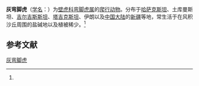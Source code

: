 {{Speciesbox
| name = 灰弯脚虎
| status = 
| status_system = 
| image = 
| genus = Cyrtodactylus
| species = russowi
| authority = (Strauch, 1887)<ref name='id4434'>{{cite web| url =http://www.bioinfo.cn/db05/BjdwSpecies.php?action=view&id=4434| title =灰弯脚虎| work =《中国动物物种编目数据库》| publisher =中国科学院微生物研究所| author =中国科学院动物研究所| accessdate =2009-04-11| deadurl =yes| archiveurl =https://web.archive.org/web/20160305083619/http://www.bioinfo.cn/db05/BjdwSpecies.php?action=view&id=4434| archivedate =2016-03-05}}</ref>
}}

'''灰弯脚虎'''（[[学名|学名]]：{{lang|la|''Cyrtodactylus russowi''}}）为[[壁虎科|壁虎科]][[弯脚虎属|弯脚虎属]]的[[爬行动物|爬行动物]]。分布于[[哈萨克斯坦|哈萨克斯坦]]、土库曼斯坦、[[吉尔吉斯斯坦|吉尔吉斯斯坦]]、[[塔吉克斯坦|塔吉克斯坦]]、伊朗以及[[中国大陆|中国大陆]]的[[新疆|新疆]]等地，常生活于在风积沙丘周围的盐碱地以及植被稀少。<ref name='id4434'/>

== 参考文献 ==
{{reflist}}

{{Wikispecies|Cyrtodactylus russowi}}

[[Category:弯脚虎属|灰弯脚虎]]


{{蜥蜴小作品}}